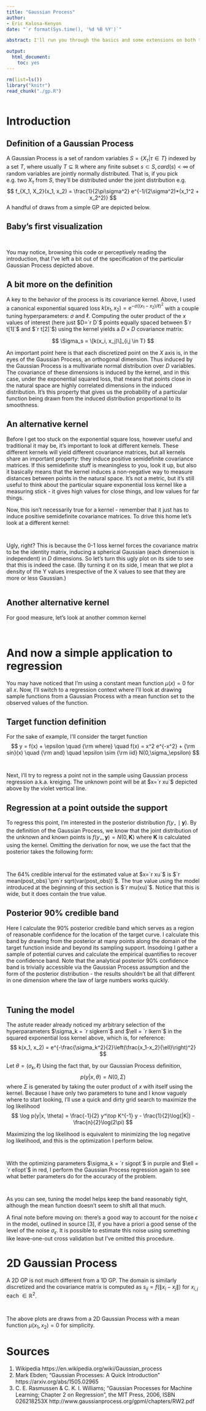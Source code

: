 ```yaml
---
title: "Gaussian Process"
author:
- Eric Kalosa-Kenyon
date: "`r format(Sys.time(), '%d %B %Y')`"

abstract: I'll run you through the basics and some extensions on both the theory of Gaussian Processes and their implementation in a simple, readable R script

output:
  html_document:
    toc: yes
---
```


```r
rm(list=ls())
library("knitr")
read_chunk("./gp.R")
```

```r
```

# Introduction
## Definition of a Gaussian Process
A Gaussian Process is a set of random variables $S=\{X_\tau | \tau \in T\}$
indexed by a set $T$, where usually $T \subseteq \mathbb{R}$ where any
finite subset $s \subset S, card(s) < \infty$ of random variables are jointly
normally distributed. That is, if you pick e.g. two $X_\tau$ from $S$, they'll
be distributed under the joint distribution e.g.
$$
f_{X_1, X_2}(x_1, x_2) =
\frac{1}{2\pi\sigma^2} e^{-1/(2\sigma^2)*(x_1^2 + x_2^2)}
$$
A handful of draws from a simple GP are depicted below.

## Baby's first visualization

```r
```

```r
```

  
You may notice, browsing this code or perceptively reading the introduction,
that I've left a bit out of the specification of the particular Gaussian Process
depicted above.

## A bit more on the definition
A key to the behavior of the process is its covariance kernel.
Above, I used a canonical exponential squared loss
$k(x_1, x_2) = e^{-\sigma((x_1-x_2)/\ell)^2}$ with a couple tuning
hyperparameters: $\sigma$ and $\ell$. Computing the outer product of the $x$
values of interest
(here just $D=`r D`$ points equally spaced between $`r t[1]`$ and $`r t[2]`$)
using the kernel yields a $D\times D$ covariance matrix:

$$
\Sigma_s = \[k(x_i, x_j)\]_{i,j \in T}
$$

An important point here is that each discretized point on the $X$ axis is, in
the eyes of the Gaussian Process, an orthogonal dimension. Thus induced by the
Gaussian Process is a multivariate normal distribution over $D$ variables. The
covariance of these dimensions is induced by the kernel, and in this case, under
the exponential squared loss, that means that points close in the natural space
are highly correlated dimensions in the induced distribution. It's this property
that gives us the probability of a particular function being drawn from the
induced distribution proportional to its smoothness.

## An alternative kernel
Before I get too stuck on the exponential square loss, however useful and
traditional it may be, it's important to look at different kernels. These
different kernels will yield different covariance matrices, but all kernels
share an important property: they induce positive semidefinite covariance
matrices. If this semidefinite stuff is meaningless to you, look it up, but
also it basically means that the kernel induces a non-negative way to measure
distances between points in the natural space. It's not a metric, but it's still
useful to think about the particular square exponential loss kernel like a
measuring stick - it gives high values for close things, and low values for far
things.

Now, this isn't necessarily true for a kernel - remember that it just
has to induce positive semidefinite covariance matrices. To drive this home
let's look at a different kernel:

```r
```

```r
```

  
Ugly, right? This is because the 0-1 loss kernel forces the covariance matrix to
be the identity matrix, inducing a spherical Gaussian (each dimension is
independent) in $D$ dimensions. So let's turn this ugly plot on its side to see
that this is indeed the case. (By turning it on its side, I mean that we plot a
density of the Y values irrespective of the X values to see that they are more
or less Gaussian.)

```r
```

## Another alternative kernel

For good measure, let's look at another common kernel

```r
```

```r
```

# And now a simple application to regression
You may have noticed that I'm using a constant mean function
$\mu(x) = 0$ for all $x$. Now, I'll switch to a regression context where I'll
look at drawing sample functions from a Gaussian Process with a mean function
set to the observed values of the function.

## Target function definition
For the sake of example, I'll consider the target function
$$
y = f(x) + \epsilon \quad {\rm where} \quad
f(x) = x^2 e^{-x^2} + {\rm sin}(x) \quad {\rm and} \quad
\epsilon \sim {\rm iid} N(0,\sigma_\epsilon)
$$

```r
```

```r
```

  
Next, I'll try to regress a point not in the sample using Gaussian process
regression a.k.a. kreiging. The unknown point will be at $x=`r xu`$ depicted
above by the violet vertical line.

## Regression at a point outside the support
To regress this point, I'm interested in the posterior distribution
$f(y_\star \mid \mathbf{y})$.
By the definition of the Gaussian Process, we know that the joint distribution
of the unknown and known points is
$f(y_\star, \mathbf{y}) = N(0, \mathbf{K})$ where $\mathbf{K}$ is calculated
using the kernel. Omitting the derivation for now, we use the fact that the
posterior takes the following form:

```r
```

```r
```

  
The 64% credible interval for the estimated value at
$x=`r xu`$ is $`r mean(post_obs)`\pm`r sqrt(var(post_obs))`$.
The true value using the model introduced at the beginning of this section is
$`r mu(xu)`$. Notice that this is wide, but it does contain the true value.

## Posterior 90% credible band
Here I calculate the 90% posterior credible band which serves as a region of
reasonable confidence for the location of the target curve. I calculate this
band by drawing from the posterior at many points along the domain of the
target function inside and beyond its sampling support. Insodoing I gather a
sample of potential curves and calculate the empirical quantifies to recover the
confidence band. Note that the analytical posterior 90% confidence band is
trivially accessible via the Gaussian Process assumption and the form of the
posterior distribution - the results shouldn't be all that different in one
dimension where the law of large numbers works quickly.

```r
```

```r
```

## Tuning the model
The astute reader already noticed my arbitrary selection of the hyperparameters
$\sigma_k = `r sigkern`$ and $\ell = `r lkern`$ in the squared exponential loss
kernel above, which is, for reference:
$$
k(x_1, x_2) = e^{-\frac{\sigma_k^2}{2}\left(\frac{x_1-x_2}{\ell}\right)^2}
$$

Let $\theta = (\sigma_k, \ell)$ Using the fact that, by our Gaussian Process
definition,
$$
p(y|x, \theta) = N(0, \Sigma)
$$
where $\Sigma$ is generated by taking the outer product of $x$ with itself using
the kernel. Because I have only two parameters to tune and I know vaguely
where to start looking, I'll use a quick and dirty grid search to maximize the
log likelihood
$$
\log p(y|x, \theta) =
\frac{-1}{2} y^\top K^{-1} y - \frac{1}{2}\log(|K|) - \frac{n}{2}\log(2\pi)
$$

Maximizing the log likelihood is equivalent to minimizing the log negative log
likelihood, and this is the optimization I perform below.

```r
```

```r
```

  
With the optimizing parameters $\sigma_k = `r sigopt`$ in purple and
$\ell = `r ellopt`$ in red, I perform the Gaussian Process regression again to
see what better parameters do for the accuracy of the problem.

```r
```

```r
```

As you can see, tuning the model helps keep the band reasonably tight, although
the mean function doesn't seem to shift all that much.

A final note before moving on: there's a good way to account for the noise
$\epsilon$ in the model, outlined in source [3], if you have a priori a good
sense of the level of the noise $\sigma_\epsilon$. It is possible to estimate
this noise using something like leave-one-out cross validation but I've omitted
this procedure.

# 2D Gaussian Process
A 2D GP is not much different from a 1D GP. The domain is similarly discretized
and the covariance matrix is computed as $s_{ij} = f(\|x_i-x_j\|)$ for
$x_{i,j} \textrm{ each }\in \mathbb{R}^2$.

```r
```

```r
```

The above plots are draws from a 2D Gaussian Process with a mean function
$\mu(x_1,x_2)=0$ for simplicity.

# Sources
1. Wikipedia https://en.wikipedia.org/wiki/Gaussian_process
2. Mark Ebden; "Gaussian Processes: A Quick Introduction"
   https://arxiv.org/abs/1505.02965
3. C. E. Rasmussen & C. K. I. Williams; "Gaussian Processes for Machine
   Learning; Chapter 2 on Regression", the MIT Press, 2006, ISBN 026218253X
   http://www.gaussianprocess.org/gpml/chapters/RW2.pdf
